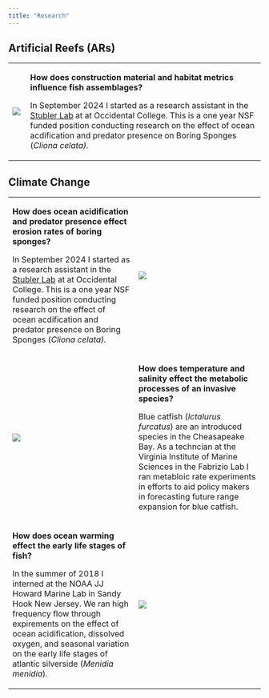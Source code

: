 ```yaml
---
title: "Research"
---
```


## Artificial Reefs (ARs)

+-----------------------+------------------------------------------------------------------------------------------------------------------------------------------------------------------------------------------------------------------------------------------------------------------------------------------------+
| ![](docs/jessrov.jpg) | **How does construction material and habitat metrics influence fish assemblages?**                                                                                                                                                                                                             |
|                       |                                                                                                                                                                                                                                                                                                |
|                       | In September 2024 I started as a research assistant in the [Stubler Lab](https://amberstubler.weebly.com/) at at Occidental College. This is a one year NSF funded position conducting research on the effect of ocean acdification and predator presence on Boring Sponges (*Cliona celata).* |
+-----------------------+------------------------------------------------------------------------------------------------------------------------------------------------------------------------------------------------------------------------------------------------------------------------------------------------+

## Climate Change

+------------------------------------------------------------------------------------------------------------------------------------------------------------------------------------------------------------------------------------------------------------------------------------------------+------------------------------------------------------------------------------------------------------------------------------------------------------------------------------------------------------------------------------------------------------------------------------------------------+
| **How does ocean acidification and predator presence effect erosion rates of boring sponges?**                                                                                                                                                                                                 | ![](docs/boringsponges.jpg)                                                                                                                                                                                                                                                                    |
|                                                                                                                                                                                                                                                                                                |                                                                                                                                                                                                                                                                                                |
| In September 2024 I started as a research assistant in the [Stubler Lab](https://amberstubler.weebly.com/) at at Occidental College. This is a one year NSF funded position conducting research on the effect of ocean acdification and predator presence on Boring Sponges (*Cliona celata).* |                                                                                                                                                                                                                                                                                                |
+------------------------------------------------------------------------------------------------------------------------------------------------------------------------------------------------------------------------------------------------------------------------------------------------+------------------------------------------------------------------------------------------------------------------------------------------------------------------------------------------------------------------------------------------------------------------------------------------------+
| ![](docs/bluecat.jpg)                                                                                                                                                                                                                                                                          | **How does temperature and salinity effect the metabolic processes of an invasive species?**                                                                                                                                                                                                   |
|                                                                                                                                                                                                                                                                                                |                                                                                                                                                                                                                                                                                                |
|                                                                                                                                                                                                                                                                                                | Blue catfish (*Ictalurus furcatus*) are an introduced species in the Cheasapeake Bay. As a techncian at the Virginia Institute of Marine Sciences in the Fabrizio Lab I ran metabloic rate experiments in efforts to aid policy makers in forecasting future range expansion for blue catfish. |
+------------------------------------------------------------------------------------------------------------------------------------------------------------------------------------------------------------------------------------------------------------------------------------------------+------------------------------------------------------------------------------------------------------------------------------------------------------------------------------------------------------------------------------------------------------------------------------------------------+
| **How does ocean warming effect the early life stages of fish?**                                                                                                                                                                                                                               | ![](docs/larvalfish.jpg)                                                                                                                                                                                                                                                                       |
|                                                                                                                                                                                                                                                                                                |                                                                                                                                                                                                                                                                                                |
| In the summer of 2018 I interned at the NOAA JJ Howard Marine Lab in Sandy Hook New Jersey. We ran high frequency flow through expirements on the effect of ocean acidification, dissolved oxygen, and seasonal variation on the early life stages of atlantic silverside (*Menidia menidia*). |                                                                                                                                                                                                                                                                                                |
+------------------------------------------------------------------------------------------------------------------------------------------------------------------------------------------------------------------------------------------------------------------------------------------------+------------------------------------------------------------------------------------------------------------------------------------------------------------------------------------------------------------------------------------------------------------------------------------------------+
